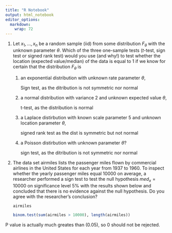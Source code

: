 ```yaml
---
title: "R Notebook"
output: html_notebook
editor_options: 
  markdown: 
    wrap: 72
---
```


1.  Let $x_1, \ldots , x_n$ be a random sample (iid) from some
    distribution $F_\theta$ with the unknown parameter $\theta$. Which
    of the three one-sample tests ($t$-test, sign test or signed rank
    test) would you use (and why!) to test whether the location
    (expected value/median) of the data is equal to 1 if we know for
    certain that the distribution $F_\theta$ is

    1.  an exponential distribution with unknown rate parameter
        $\theta$,
        
        Sign test, as the ditribution is not symmetric nor normal
        
    2.  a normal distribution with variance 2 and unknown expected value
        $\theta$,
        
        t-test, as the distribution is normal
        
    3.  a Laplace distirbution with known scale parameter 5 and unknown
        location parameter $\theta$,
        
        signed rank test as the dist is symmetric but not normal
        
    4.  a Poisson distirbution with unknown parameter $\theta$?
    
        sign test, as the ditribution is not symmetric nor normal
    

2.  The data set airmiles lists the passenger miles flown by commercial
    airlines in the United States for each year from 1937 to 1960. To
    inspect whether the yearly passenger miles equal 10000 on average, a
    researcher performed a sign test to test the null hypothesis
    $med_x = 10000$ on significance level 5% with the results shown
    below and concluded that there is no evidence against the null
    hypothesis. Do you agree with the researcher's conclusion? 
    
    ```r
    airmiles
    ```
    
    ```r
    binom.test(sum(airmiles > 10000), length(airmiles))
    ```

P value is actually much greates than \alpha (0.05), so \H\_0 should not be rejected.